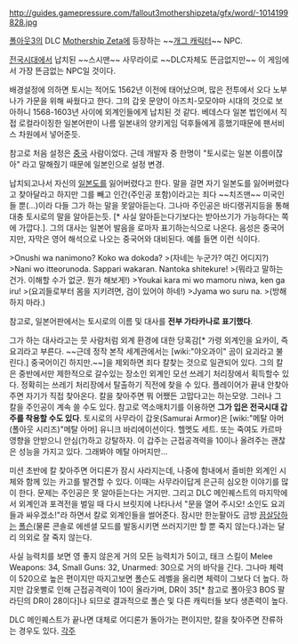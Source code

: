 http://guides.gamepressure.com/fallout3mothershipzeta/gfx/word/-1014199828.jpg

[[폴아웃3]]의 DLC [[Mothership Zeta]]에 등장하는 ~~[[개그 캐릭터]]~~ NPC. 

[[전국시대]]에서 납치된 ~~스시맨~~ 사무라이로 ~~DLC자체도 뜬금없지만~~ 이 게임에서 가장 뜬금없는 NPC일 것이다.

배경설정에 의하면 토시는 적어도 1562년 이전에 태어났으며, 많은 전투에서 오다 노부나가 가문을 위해 싸웠다고 한다. 그의 갑옷 문양이 아즈치-모모야마 시대의 것으로 보아하니 1568-1603년 사이에 외계인들에게 납치된 것 같다. 베데스다 일본 법인에서 직접 로컬라이징한 일본어판이 나름 일본내의 양키게임 덕후들에게 흥했기때문에 팬서비스 차원에서 넣어준듯.

참고로 처음 설정은 [[중국]] 사람이었다. 근데 개발자 중 한명이 "토시로는 일본 이름이잖아" 라고 말해줬기 때문에 일본인으로 설정 변경.

납치되고나서 자신의 [[일본도]]를 잃어버렸다고 한다. 말을 걸면 자기 일본도를 잃어버렸다고 찾아달라고 하지만 그를 빼고 인간(주인공 포함)이라고는 죄다 ~~치즈맨~~ 미국인들 뿐(...)이라 다들 그가 하는 말을 못알아듣는다. 그나마 주인공은 바디랭귀지등을 통해 대충 토시로의 말을 알아듣는듯. [* 사실 알아듣는다기보다는 받아쓰기가 가능하다는 쪽에 가깝다.]. 그의 대사는 일본어 발음을 로마자 표기하는식으로 나온다. 음성은 중국어지만, 자막은 영어 해석으로 나오는 중국어와 대비된다. 예를 들면 이런 식이다.

>Onushi wa nanimono? Koko wa dokoda?
>(자네는 누군가? 여긴 어디지?)
>Nani wo itteorunoda. Sappari wakaran. Nantoka shitekure!
>(뭐라고 말하는건가. 이해할 수가 없군. 뭔가 해보게!)
>Youkai kara mi wo mamoru niwa, ken ga iru!
>(요괴들로부터 몸을 지키려면, 검이 있어야 하네!)
>Jyama wo suru na.
>(방해하지 마라.)

참고로, 일본어판에서는 토시로의 이름 및 대사를 '''전부 가타카나로 표기했다'''.

그가 하는 대사라고는 뭇 사람처럼 외계 환경에 대한 당혹감[* 가령 외계인을 요카이, 즉 요괴라고 부른다. ~~근데 정작 본작 세계관에서는 [wiki:"야오과이" 곰이 요괴라고 불린다.] 중국어이긴 하지만.~~]을 제외하면 죄다 칼찾는 것으로 일관되어 있다. 그의 칼은 중반에서만 제한적으로 갈수있는 장소인 외계인 모선 쓰레기 처리장에서 획득할수 있다. 정확히는 쓰레기 처리장에서 탈출하기 직전에 찾을 수 있다. 플레이어가 끝내 안찾아주면 자기가 직접 찾아온다. 칼을 찾아주면 뭐 어쨌든 고맙다고는 하는모양. 그러나 그 칼을 주인공이 계속 쓸 수도 있다. 참고로 역소매치기를 이용하면 '''그가 입은 전국시대 갑주를 착용할 수도 있다'''. 토시로의 사무라이 갑옷(Samurai Armor)은 [wiki:"메탈 아머(폴아웃 시리즈)"메탈 아머] 유니크 바리에이션이다. 헬멧도 세트. 또는 죽여도 카르마 영향을 안받으니 안심(?)하고 강탈하자. 이 갑주는 근접공격력을 10이나 올려주는 괜찮은 성능을 가지고 있다. 그래봐야 메탈 아머지만...

미션 초반에 칼 찾아주면 어디론가 잠시 사라지는데, 나중에 함내에서 즐비한 외계인 시체와 함께 있는 카고를 발견할 수 있다. 이때는 사무라이답게 은근히 심오한 이야기를 많이 한다. 문제는 주인공은 못 알아듣는다는 거지만.
그리고 DLC 메인퀘스트의 마지막에서 외계인과 포격전을 벌일 때 다시 브릿지에 나타나서 "문을 열어 주시오! 소인도 요괴들과 싸우겠소!"라 하면서 칼로 외계인들을 썰어준다. 잠시만 한눈팔아도 금방 [[끔살]]당하는 [[폴슨]](물론 콘솔로 에센셜 모드를 발동시키면 쓰러지기만 할 뿐 죽지 않는다.)과는 달리 의외로 잘 죽지 않는다.

사실 능력치를 보면 영 좋지 않은게 거의 모든 능력치가 5이고, 태크 스킬이 Melee Weapons: 34, Small Guns: 32, Unarmed: 30으로 거의 바닥을 긴다. 그나마 체력이 520으로 높은 편이지만 따지고보면 폴슨도 레벨을 올리면 체력이 그보다 더 높다. 하지만 갑옷빨로 인해 근접공격력이 10이 올라가며, DR이 35[* 참고로 폴아웃3 BOS 팔라딘의 DR이 28이다]나 되므로 결과적으로 폴슨 및 다른 캐릭터들 보다 생존력이 높다. 
  
DLC 메인퀘스트가 끝나면 대체로 어디론가 돌아가는 편이지만, 칼을 찾아주면 잔류하는 경우도 있다.
[[각주]]
